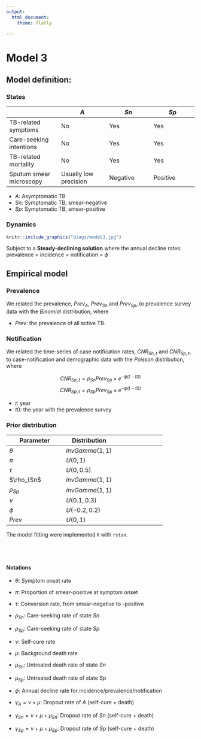 ```yaml
---
output: 
  html_document:
    theme: flatly

---
```


# Model 3 {.tabset .tabset-fade .tabset-pills}

## Model definition:

### States  


|                         | $A$                   | $Sn$                | $Sp$                |
|-------------------------|-----------------------|---------------------|---------------------|
| TB-related symptoms     | No                    | Yes                 | Yes                 |
| Care-seeking intentions | No                    | Yes                 | Yes                 |
| TB-related mortality    | No                    | Yes                 | Yes                 |
| Sputum smear microscopy | Usually low precision | Negative            | Positive            |

- $A$: Asymptomatic TB
- $Sn$: Symptomatic TB, smear-negative
- $Sp$: Symptomatic TB, smear-positive


### Dynamics

```r
knitr::include_graphics("diags/model3.jpg")
```

Subject to a **Steady-declining solution** where the annual decline rates: prevalence = incidence = notification = $\phi$


## Empirical model

### Prevalence

We related the prevalence, $Prev_A$, $Prev_{Sn}$ and $Prev_{Sp}$, to prevalence survey data with the $Binomial$ distribution, where

\begin{array}{rl}
P0_{Sn} &=  (1 - \pi) \theta / (\tau + \gamma_{Sn} + \rho_{Sn} - \phi) \\
P0_{Sp} &=  (\pi \theta + \tau P0_{Sn}) / (\gamma_{Sp} + \rho_{Sp} - \phi) \\

Prev_A &=  \frac{1}{1 + P0_{Sn} + P0_{Sp}} \times Prev \\  
Prev_{Sn} &= \frac{P0_{Sn}}{1 + P0_{Sn} + P0_{Sp}} \times Prev \\
Prev_{Sp} &= \frac{P0_{Sp}}{1 + P0_{Sn} + P0_{Sp}} \times Prev
\end{array}

- $Prev$: the prevalence of all active TB.




### Notification

We related the time-series of case notification rates, $CNR_{Sn, t}$ and $CNR_{Sp, t}$, to case-notification and demographic data with the $Poisson$ distribution, where 
 
$$CNR_{Sn, t} = \rho_{Sn} Prev_{Sn} \times e^{-\phi (t - t0)}$$
$$CNR_{Sp, t} = \rho_{Sp} Prev_{Sp} \times e^{-\phi (t - t0)}$$

- $t$: year
- $t0$:  the year with the prevalence survey


### Prior distribution

| Parameter| Distribution|
|-------------------------|-----------------------|---------------------|
| $\theta$ | $invGamma(1, 1)$ | 
| $\pi$ | $U(0, 1)$|
| $\tau$ | $U(0, 0.5)$ |
| $\rho_{Sn$ | $invGamma(1, 1)$ |
| $\rho_{Sp}$ | $invGamma(1, 1)$ |
| $\nu$ | $U(0.1, 0.3)$ |
| $\phi$ | $U(-0.2, 0.2)$ |
| $Prev$| $U(0, 1)$|

The model fitting were implemented ``R``  with ``rstan``. 



<br>

#
#### Notations


- $\theta$: Symptom onset rate
- $\pi$: Proportion of smear-positive at symptom onset    
- $\tau$: Conversion rate, from smear-negative to -positive 
- $\rho_{Sn}$: Care-seeking rate of state $Sn$
- $\rho_{Sp}$: Care-seeking rate of state $Sp$

- $\nu$: Self-cure rate 
- $\mu$: Background death rate                        
- $\mu_{Sn}$: Untreated death rate of state $Sn$
- $\mu_{Sp}$: Untreated death rate of state $Sp$


- $\phi$: Annual decline rate for incidence/prevalence/notification

- $\gamma_A = \nu + \mu$: Dropout rate of $A$ (self-cure + death)
- $\gamma_{Sn} = \nu + \mu + \mu_{Sn}$: Dropout rate of $Sn$ (self-cure + death)
- $\gamma_{Sp} = \nu + \mu + \mu_{Sp}$: Dropout rate of $Sp$ (self-cure + death)
